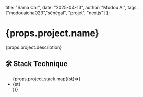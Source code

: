   title: "Sama Car",
  date: "2025-04-13",
  author: "Modou A.",
  tags: ["modouaicha023","sénégal", "projet", "nextjs"]
};


# {props.project.name}
<p>{props.project.description}</p>

## 🛠️ Stack Technique

<ul>
{props.project.stack.map((st)=>(
      <li>{st}</li>
))}
</ul>